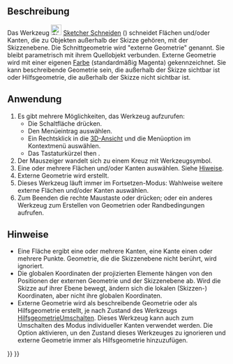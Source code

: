 <languages/>

{{Docnav
|[[Sketcher_Projection/de|Projektion]]
|[[Sketcher_CarbonCopy/de|Blaupause]]
|[[Sketcher_Workbench/de|Sketcher]]
|IconL=Sketcher_Projection.svg
|IconR=Sketcher_CarbonCopy.svg
|IconC=Workbench_Sketcher.svg
}}

{{GuiCommand/de
|Name=Sketcher Intersection
|Name/de=Sketcher Schneiden
|MenuLocation=Skizze → Sketcher-Werkzeuge → Externe Geometrie schneiden
|Workbenches=[[Sketcher_Workbench/de|Sketcher]]
|Shortcut={{KEY|G}} {{KEY|I}}
|Version=1.1
|SeeAlso=[[Sketcher_ToggleConstruction/de|Sketcher HilfsgeometrieUmschalten]]
}}

<span id="Description"></span>
==Beschreibung==

Das Werkzeug [[Image:Sketcher_Intersection.svg|24px]] [[Sketcher_Intersection/de|Sketcher Schneiden]] ({{Version/de|1.1}}) schneidet Flächen und/oder Kanten, die zu Objekten außerhalb der Skizze gehören, mit der Skizzenebene. Die Schnittgeometrie wird "externe Geometrie" genannt. Sie bleibt parametrisch mit ihrem Quellobjekt verbunden. Externe Geometrie wird mit einer eigenen [[Sketcher_Preferences/de#Darstellung|Farbe]] (standardmäßig Magenta) gekennzeichnet. Sie kann beschreibende Geometrie sein, die außerhalb der Skizze sichtbar ist oder Hilfsgeometrie, die außerhalb der Skizze nicht sichtbar ist.

<span id="Usage"></span>
==Anwendung==

# Es gibt mehrere Möglichkeiten, das Werkzeug aufzurufen:
#* Die Schaltfläche {{Button|[[Image:Sketcher_Intersection.svg|16px]] [[Sketcher_Intersection/de|Externe Geometrie schneiden]]}} drücken.
#* Den Menüeintrag {{MenuCommand|Skizze → Sketcher-Werkzeuge → [[Image:Sketcher_Intersection.svg|16px]] Externe Geometrie schneiden}} auswählen.
#* Ein Rechtsklick in die [[3D_view/de|3D-Ansicht]] und die Menüoption {{MenuCommand|[[Image:Sketcher_Intersection.svg|16px]] Externe Geometrie schneiden}} im Kontextmenü auswählen.
#* Das Tastaturkürzel {{KEY|G}} then {{KEY|I}}.
# Der Mauszeiger wandelt sich zu einem Kreuz mit Werkzeugsymbol.
# Eine oder mehrere Flächen und/oder Kanten auswählen. Siehe [[#Hinweise|Hiweise]].
# Externe Geometrie wird erstellt.
#Dieses Werkzeug läuft immer im Fortsetzen-Modus: Wahlweise weitere externe Flächen und/oder Kanten auswählen.
# Zum Beenden die rechte Maustaste oder {{KEY|Esc}} drücken; oder ein anderes Werkzeug zum Erstellen von Geometrien oder Randbedingungen aufrufen.

<span id="Notes"></span>
==Hinweise==

<div class="mw-translate-fuzzy">
* Eine Fläche ergibt eine oder mehrere Kanten, eine Kante einen oder mehrere Punkte. Geometrie, die die Skizzenebene nicht berührt, wird ignoriert.
* Die globalen Koordinaten der projizierten Elemente hängen von den Positionen der externen Geometrie und der Skizzenebene ab. Wird die Skizze auf ihrer Ebene bewegt, ändern sich die lokalen (Skizzen-) Koordinaten, aber nicht ihre globalen Koordinaten.
* Externe Geometrie wird als beschreibende Geometrie oder als Hilfsgeometrie erstellt, je nach Zustand des Werkzeugs [[Sketcher_ToggleConstruction/de|HilfsgeometrieUmschalten]]. Dieses Werkzeug kann auch zum Umschalten des Modus individueller Kanten verwendet werden. Die Option {{MenuCommand|Bearbeiten → Einstellungen... → Sketcher → Allgemein → Externe Geometrie immer als Referenz hinzufügen}} aktivieren, un den Zustand dieses Werkzeuges zu ignorieren und externe Geometrie immer als Hilfsgeometrie hinzuzufügen.
</div>


{{Docnav
|[[Sketcher_Projection/de|Projektion]]
|[[Sketcher_CarbonCopy/de|Blaupause]]
|[[Sketcher_Workbench/de|Sketcher]]
|IconL=Sketcher_Projection.svg
|IconR=Sketcher_CarbonCopy.svg
|IconC=Workbench_Sketcher.svg
}}

{{Sketcher_Tools_navi{{#translation:}}}}
{{Userdocnavi{{#translation:}}}}